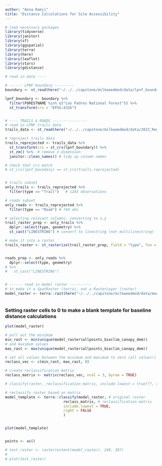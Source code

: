 ```yaml
---
author: "Anna Ramji"
title: "Distance Calculations for Site Accessibility"
---
```



```r
# load necessary packages
library(tidyverse)
library(janitor)
library(sf)
library(ggspatial)
library(terra)
library(here)
library(leaflet)
library(stars)
library(gdistance)
```


```r
# read in data ----

# ------ LPNF boundary ---------
boundary <- st_read(here("~/../../capstone/milkweedmod/data/lpnf_boundary_data/S_USA_AdministrativeForest.gdb/"))

lpnf_boundary <- boundary %>% 
  filter(FORESTNAME %in% c("Los Padres National Forest")) %>% 
  st_transform(crs = "EPSG:4326")


# ---- TRAILS & ROADS ----------------
# read in LPNF trails data 
trails_data <- st_read(here("~/../../capstone/milkweedmod/data/2023_Regional_Trails_and_Roads_lines/2023_Regional_Trails_and_Roads_lines.shp"))

# reproject trails data
trails_reprojected <- trails_data %>% 
  st_transform(crs = st_crs(lpnf_boundary)) %>% 
  st_zm() %>%  # remove z-dimension
  janitor::clean_names() # tidy up column names

# check that crs match
# st_crs(lpnf_boundary) == st_crs(trails_reprojected)


# trails subset
only_trails <- trails_reprojected %>% 
  filter(type == "Trail")   # 1283 observations

# roads subset
only_roads <- trails_reprojected %>% 
  filter(type == "Road") # 744 obs

# selecting relevant columns, converting to x,y
trail_raster_prep <- only_trails %>% 
  dplyr::select(type, geometry) %>% 
  st_cast("LINESTRING") # convert to linestring (not multilinestring)

# make it into a raster
trails_raster <- st_rasterize(trail_raster_prep, field = "type", fun = "constant")


roads_prep <- only_roads %>% 
  dplyr::select(type, geometry)
# %>% 
#   st_cast("LINESTRING")


# ------ read in model raster ----------
# to make it a SpatRaster (terra), not a RasterLayer (raster)
model_raster <- terra::rast(here("~/../../capstone/milkweedmod/data/models/allpoints_bioclim_canopy_dem.tif"))



```



### Setting raster cells to 0 to make a blank template for baseline distance calculations 


```r

plot(model_raster)

# pull out the minimum
min_rast <- min(unique(model_raster$allpoints_bioclim_canopy_dem))
# and maximum values 
max_rast <- max(unique(model_raster$allpoints_bioclim_canopy_dem))

# set all values between the minimum and maximum to zero (all values!)
reclass_vec <- c(min_rast, max_rast, 0)

# create reclassification matrix
reclass_matrix <- matrix(reclass_vec, ncol = 3, byrow = TRUE)

# classify(raster, reclassification matrix, include.lowest = true???, right = NA)

# reclassify raster based on matrix
model_template <- terra::classify(model_raster, # original raster
                           reclass_matrix, # reclassification matrix
                           include.lowest = TRUE,
                           right = FALSE
                           )


plot(model_template)


points <- as()
```



```r

# test_raster <- raster(extent(model_raster), 249, 387)
# 
# plot(test_raster)


```

